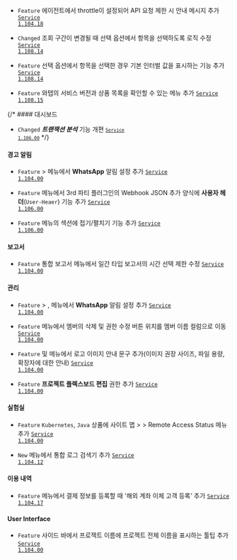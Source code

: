 - <code class="Feature">Feature</code> 에이전트에서 throttle이 설정되어 API 요청 제한 시 안내 메시지 추가 <code class='changelog-service'><a href="../release-notes/service/service-1_104_x">Service 1.104.18​</a></code>

- <code class="Changed">Changed</code> <Cmdname sid="time" className="uitext" /> 조회 구간이 변경될 때 <Cmdname sid="interval" className="uitext" /> 선택 옵션에서 <Cmdname sid="default" className="uitext" /> 항목을 선택하도록 로직 수정 <code class='changelog-service'><a href="../release-notes/service/service-1_108_x">Service 1.108.14</a></code>

- <code class="Feature">Feature</code> <Cmdname sid="interval" className="uitext" /> 선택 옵션에서 <Cmdname sid="default" className="uitext" /> 항목을 선택한 경우 기본 인터벌 값을 표시하는 기능 추가 <code class='changelog-service'><a href="../release-notes/service/service-1_108_x">Service 1.108.14</a></code>

- <code class="Feature">Feature</code> 와탭의 서비스 버전과 상품 목록을 확인할 수 있는 <Cmdname sid="BTN06853" className="uitext" /> 메뉴 추가 <code class='changelog-service'><a href="../release-notes/service/service-1_108_x">Service 1.108.15</a></code>

{/* #### 대시보드​

- <code class="Changed">Changed</code> ***트랜잭션 분석*** 기능 개편 <code class='changelog-service'><a href="../release-notes/service/service-1_106_x"><code class='changelog-service'>Service 1.106.00​</code></a></code> */}

#### 경고 알림​

- <code class="Feature">Feature</code> <Cmdname sid="side_eventNoti" className="uitext" /> &gt; <Cmdname sid="alert_receive_settings_by_member" className="uitext" /> 메뉴에서 <b>WhatsApp</b> 알림 설정 추가 <code class='changelog-service'><a href="../release-notes/service/service-1_104_x">Service 1.104.00</a></code>

- <code class="Feature">Feature</code> <Cmdname sid="side_eventNoti" className="uitext" /> 메뉴에서 3rd 파티 플러그인의 Webhook JSON 추가 양식에 <b>사용자 헤더</b>(<code>User-Heaer</code>) 기능 추가 <code class='changelog-service'><a href="../release-notes/service/service-1_106_x">Service 1.106.00​</a></code>

- <code class="Feature">Feature</code> <Cmdname sid="side_eventNoti" className="uitext" /> 메뉴의 <Cmdname sid="alert_receive_settings_by_member" className="uitext" /> 섹션에 접기/펼치기 기능 추가 <code class='changelog-service'><a href="../release-notes/service/service-1_106_x">Service 1.106.00​</a></code>

#### 보고서​

- <code class="Feature">Feature</code> <span class="uitext">통합 보고서</span> 메뉴에서 일간 타입 보고서의 시간 선택 제한 수정 <code class='changelog-service'><a href="../release-notes/service/service-1_104_x">Service 1.104.00</a></code>

#### 관리​

- <code class="Feature">Feature</code> <Cmdname sid="manage_account_info" className="uitext" /> &gt; <Cmdname sid="account_user_phone" className="uitext" />, <Cmdname sid="notification_setting" className="uitext" /> 메뉴에서 <b>WhatsApp</b> 알림 설정 추가 <code class='changelog-service'><a href="../release-notes/service/service-1_104_x">Service 1.104.00</a></code>

- <code class="Feature">Feature</code> <Cmdname sid="member_list" className="uitext" /> 메뉴에서 멤버의 삭제 및 권한 수정 버튼 위치를 멤버 이름 컬럼으로 이동 <code class='changelog-service'><a href="../release-notes/service/service-1_104_x">Service 1.104.00</a></code>

- <code class="Feature">Feature</code> <Cmdname sid="side_createOrganization" className="uitext" /> 및 <Cmdname sid="side_organizationManagement" className="uitext" /> 메뉴에서 로고 이미지 안내 문구 추가(이미지 권장 사이즈, 파일 용량, 확장자에 대한 안내) <code class='changelog-service'><a href="../release-notes/service/service-1_104_x">Service 1.104.00</a></code>

- <code class="Feature">Feature</code> <b>프로젝트 플렉스보드 편집</b> 권한 추가 <code class='changelog-service'><a href="../release-notes/service/service-1_104_x">Service 1.104.00</a></code>

#### 실험실 

- <code class="Feature">Feature</code> <code>Kubernetes</code>, <code>Java</code> 상품에 <span class="uitext">사이트 맵</span>  &gt; <Cmdname sid="side_lab" className="uitext" /> &gt; <span class="uitext">Remote Access Status</span> 메뉴 추가 <code class='changelog-service'><a href="../release-notes/service/service-1_104_x">Service 1.104.00</a></code>

- <code class="New">New</code> <Cmdname sid="side_lab" className="uitext" /> 메뉴에서 <span class="uitext">통합 로그 검색기</span> 추가 <code class='changelog-service'><a href="../release-notes/service/service-1_104_x">Service 1.104.12</a></code>

#### 이용 내역

- <code class="Feature">Feature</code> <Cmdname sid="side_paymentInformation" className="uitext" /> 메뉴에서 결제 정보를 등록할 때 '해외 계좌 이체 고객 등록' 추가 <code class='changelog-service'><a href="../release-notes/service/service-1_104_x">Service 1.104.17</a></code>

#### User Interface 

- <code class="Feature">Feature</code> 사이드 바에서 프로젝트 이름에 프로젝트 전체 이름을 표시하는 툴팁 추가 <code class='changelog-service'><a href="../release-notes/service/service-1_104_x">Service 1.104.00</a></code>

